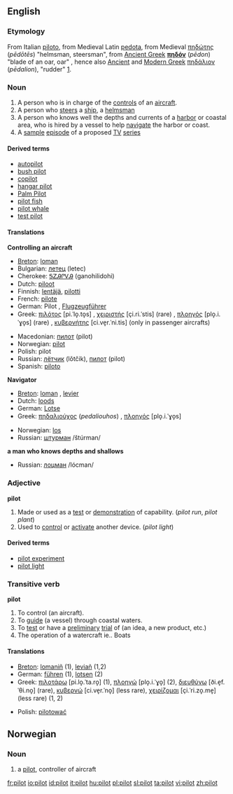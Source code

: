 ==English==
===Etymology===
From Italian [[piloto]], from Medieval Latin [[pedota]], from Medieval {{Gr.}} [[πηδώτης]] (''pēdōtēs'') "helmsman, steersman", from  [[Ancient Greek]] '''[[πηδόν]]''' (''pēdon'') "blade of an oar, oar" [http://www.perseus.tufts.edu/cgi-bin/ptext?layout.reflang=greek;layout.refembed=2;layout.refwordcount=1;layout.refdoc=Perseus%3Atext%3A1999.04.0057;layout.reflookup=phdo%2Fn;layout.refcit=entry%3Dphda%2Flion;doc=Perseus%3Atext%3A1999.04.0057%3Aentry%3D%2382908  ], hence also [[Ancient Greek|Ancient]] and [[Modern Greek]] [[πηδάλιον]] (''pēdalion''), "rudder" [http://www.perseus.tufts.edu/cgi-bin/ptext?doc=Perseus%3Atext%3A1999.04.0057%3Aentry%3D%2382894].

===Noun===
{{en-noun-reg}}

#A person who is in charge of the [[control]]s of an [[aircraft]].
#A person who [[steer]]s a [[ship]], a [[helmsman]]
#A person who knows well the depths and currents of a [[harbor]] or coastal area, who is hired by a vessel to help [[navigate]] the harbor or coast.
#A [[sample]] [[episode]] of a proposed [[TV]] [[series]]

====Derived terms====
*[[autopilot]]
*[[bush pilot]]
*[[copilot]]
*[[hangar pilot]]
*[[Palm Pilot]]
*[[pilot fish]]
*[[pilot whale]]
*[[test pilot]]

====Translations====
'''Controlling an aircraft'''
{{top}}
*[[Breton]]: [[loman]] {{m}} 
*Bulgarian: [[летец]] (letec)
*Cherokee: [[ᎦᏃᎯᎵᏙᎯ]] (ganohilidohi)
*Dutch: [[piloot]] {{m}} 
*Finnish: [[lentäjä]], [[pilotti]]
*French: [[pilote]]  {{m}}
*German: Pilot {{m}}, [[Flugzeugführer]] {{m}}
*Greek: [[πιλότος]] [pi.ˈlo̞.to̞s] {{m}}, [[χειριστής]] [çi.ri.ˈstis] (rare) {{m}}, [[πλοηγός]] [plo̞.i.ˈɣo̞s] (rare) {{m}}, [[κυβερνήτης]] [ci.ve̞r.ˈni.tis] (only in passenger aircrafts) {{m}}
{{mid}}
*Macedonian: [[пилот]] (pilot)
*Norwegian: [[#Norwegian|pilot]] {{m}}
*Polish: pilot {{m}}
*Russian: [[летчик|лётчик]] (lǒtčik), [[пилот]] (pilot)
*Spanish: [[piloto]] {{m}}
{{bottom}}

'''Navigator'''
{{top}}
*[[Breton]]: [[loman]] {{m}}, [[levier]] 
*Dutch: [[loods]] {{m}} 
*German: [[Lotse]] {{m}}
*Greek: [[πηδαλιούχος]] (''pedaliouhos'') {{m}}, [[πλοηγός]] [plo̞.i.ˈɣo̞s] {{m}}
{{mid}}
*Norwegian: [[los]] {{m}}
*Russian: [[штурман]] /štúrman/ {{m}}
{{bottom}}
'''a man who knows depths and shallows'''
{{top}}
{{mid}}
*Russian: [[лоцман]] /lócman/ {{m}}
{{bottom}}

===Adjective===
'''pilot'''

# Made or used as a [[test]] or [[demonstration]] of capability. (''pilot run'', ''pilot plant'')
# Used to [[control]] or [[activate]] another device. (''pilot light'')

====Derived terms====
*[[pilot experiment]]
*[[pilot light]]

===Transitive verb===
'''pilot'''

# To control (an aircraft).
# To [[guide]] (a vessel) through coastal waters.
# To [[test]] or have a [[preliminary]] [[trial]] of (an idea, a new product, etc.)
# The operation of a watercraft ie.. Boats
====Translations====
{{top}}
*[[Breton]]: [[lomaniñ]] (1), [[leviañ]] (1,2)
*German: [[führen]] (1), [[lotsen]] (2)
*Greek: [[πιλοτάρω]] [pi.lo̞.ˈta.ro̞] (1), [[πλοηγώ]] [plo̞.i.ˈɣo̞] (2), [[διευθύνω]] [ði.e̞f.ˈθi.no̞] (rare), [[κυβερνώ]] [ci.ve̞r.ˈno̞] (less rare), [[χειρίζομαι]] [çi.ˈri.zo̞.me̞] (less rare) (1, 2)
{{mid}}
*Polish: [[pilotować]]
{{bottom}}

==Norwegian==
===Noun===
{{no-noun-m1|pilot}}
#a [[#English|pilot]], controller of aircraft

[[fr:pilot]]
[[io:pilot]]
[[id:pilot]]
[[it:pilot]]
[[hu:pilot]]
[[pl:pilot]]
[[sl:pilot]]
[[ta:pilot]]
[[vi:pilot]]
[[zh:pilot]]